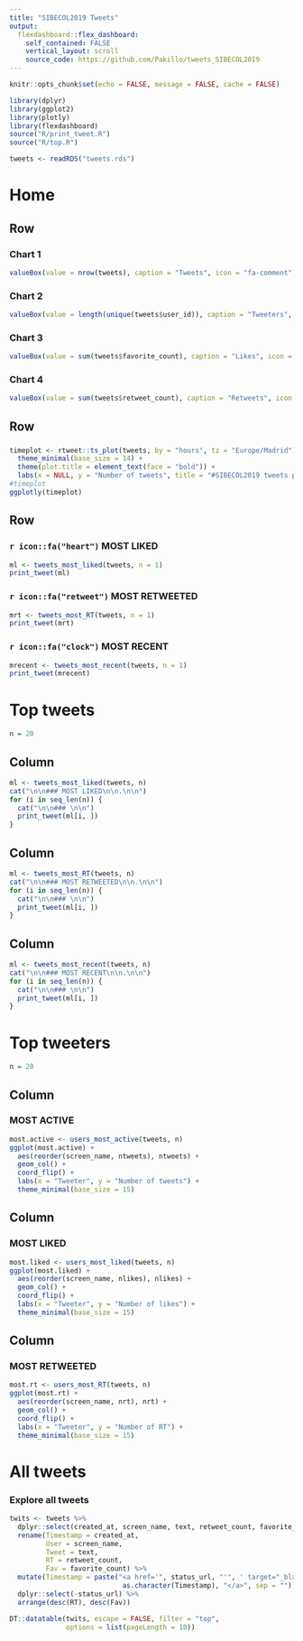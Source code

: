 ```yaml
---
title: "SIBECOL2019 Tweets"
output:
  flexdashboard::flex_dashboard:
    self_contained: FALSE
    vertical_layout: scroll
    source_code: https://github.com/Pakillo/tweets_SIBECOL2019
---
```


```r
knitr::opts_chunk$set(echo = FALSE, message = FALSE, cache = FALSE)
```

```r
library(dplyr)
library(ggplot2)
library(plotly)
library(flexdashboard)
source("R/print_tweet.R")
source("R/top.R")
```

```r
tweets <- readRDS("tweets.rds")
```

Home {data-orientation=rows}
=============================



Row
-----------------------

### Chart 1

```r
valueBox(value = nrow(tweets), caption = "Tweets", icon = "fa-comment")
```


### Chart 2

```r
valueBox(value = length(unique(tweets$user_id)), caption = "Tweeters", icon = "fa-user")
```


### Chart 3

```r
valueBox(value = sum(tweets$favorite_count), caption = "Likes", icon = "fa-heart")
```


### Chart 4

```r
valueBox(value = sum(tweets$retweet_count), caption = "Retweets", icon = "fa-retweet")
```



Row
-----------------------------

### 

```r
timeplot <- rtweet::ts_plot(tweets, by = "hours", tz = "Europe/Madrid") +
  theme_minimal(base_size = 14) +
  theme(plot.title = element_text(face = "bold")) +
  labs(x = NULL, y = "Number of tweets", title = "#SIBECOL2019 tweets per hour")
#timeplot
ggplotly(timeplot)
```


Row
-----------------------------

### `r icon::fa("heart")` MOST LIKED 

```r
ml <- tweets_most_liked(tweets, n = 1)
print_tweet(ml)
```

### `r icon::fa("retweet")` MOST RETWEETED

```r
mrt <- tweets_most_RT(tweets, n = 1)
print_tweet(mrt)
```


### `r icon::fa("clock")` MOST RECENT

```r
mrecent <- tweets_most_recent(tweets, n = 1)
print_tweet(mrecent)
```






Top tweets
================================

```r
n = 20
```


Column
----------------


```r
ml <- tweets_most_liked(tweets, n)
cat("\n\n### MOST LIKED\n\n.\n\n")
for (i in seq_len(n)) {
  cat("\n\n### \n\n")
  print_tweet(ml[i, ])
}
```



Column
----------------


```r
ml <- tweets_most_RT(tweets, n)
cat("\n\n### MOST RETWEETED\n\n.\n\n")
for (i in seq_len(n)) {
  cat("\n\n### \n\n")
  print_tweet(ml[i, ])
}
```



Column
----------------


```r
ml <- tweets_most_recent(tweets, n)
cat("\n\n### MOST RECENT\n\n.\n\n")
for (i in seq_len(n)) {
  cat("\n\n### \n\n")
  print_tweet(ml[i, ])
}
```




Top tweeters
=====================

```r
n = 20
```


Column
---------------

### MOST ACTIVE

```r
most.active <- users_most_active(tweets, n)
ggplot(most.active) + 
  aes(reorder(screen_name, ntweets), ntweets) +
  geom_col() +
  coord_flip() +
  labs(x = "Tweeter", y = "Number of tweets") +
  theme_minimal(base_size = 15)
```

Column
-------------------

### MOST LIKED

```r
most.liked <- users_most_liked(tweets, n)
ggplot(most.liked) + 
  aes(reorder(screen_name, nlikes), nlikes) +
  geom_col() +
  coord_flip() +
  labs(x = "Tweeter", y = "Number of likes") +
  theme_minimal(base_size = 15)
```


Column
--------------


### MOST RETWEETED

```r
most.rt <- users_most_RT(tweets, n)
ggplot(most.rt) + 
  aes(reorder(screen_name, nrt), nrt) +
  geom_col() +
  coord_flip() +
  labs(x = "Tweeter", y = "Number of RT") +
  theme_minimal(base_size = 15)
```




All tweets
=====================

### Explore all tweets



```r

twits <- tweets %>%
  dplyr::select(created_at, screen_name, text, retweet_count, favorite_count, status_url) %>%
  rename(Timestamp = created_at, 
         User = screen_name, 
         Tweet = text, 
         RT = retweet_count, 
         Fav = favorite_count) %>%
  mutate(Timestamp = paste("<a href='", status_url, "'", ' target="_blank">', 
                            as.character(Timestamp), "</a>", sep = "")) %>%
  dplyr::select(-status_url) %>%
  arrange(desc(RT), desc(Fav))
```




```r
DT::datatable(twits, escape = FALSE, filter = "top",
              options = list(pageLength = 10))
```





